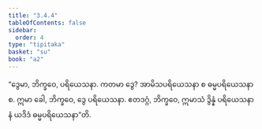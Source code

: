 ```yaml
---
title: "3.4.4"
tableOfContents: false
sidebar:
  order: 4
type: "tipitaka"
basket: "su"
book: "a2"
---
```



<DynamicBreadcrumb />

<Division number="155" book="a2" e="ch" v="15" p="92">

<Paragraph number="247" book="a2">
“ဒွေမာ, ဘိက္ခဝေ, ပရိယေသနာ. ကတမာ ဒွေ? အာမိသပရိယေသနာ စ ဓမ္မပရိယေသနာ စ. ဣမာ ခေါ, ဘိက္ခဝေ, ဒွေ ပရိယေသနာ. ဧတဒဂ္ဂံ, ဘိက္ခဝေ, ဣမာသံ ဒွိန္နံ ပရိယေသနာနံ ယဒိဒံ ဓမ္မပရိယေသနာ”တိ.
</Paragraph>
</Division>